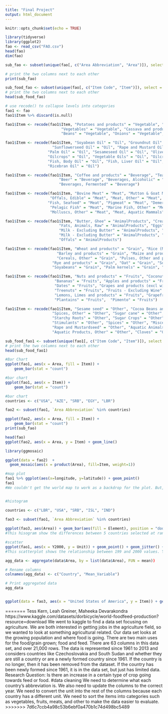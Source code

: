 ```yaml
---
title: "Final Project"
output: html_document
---
```


```r
knitr::opts_chunk$set(echo = TRUE)
```

```r
library(tidyverse)
library(ggplot2)
fao <- read_csv("FAO.csv") 
head(fao)
dim(fao) 
```

```r
sub_fao <- subset(unique(fao[, c("Area Abbreviation", "Area")]), select = c("Area Abbreviation", "Area"))

# print the two columns next to each other
print(sub_fao)
```

```r
sub_food_fao <- subset(unique(fao[, c("Item Code", "Item")]), select = c("Item Code", "Item"))
# print the two columns next to each other
head(sub_food_fao)

# use recode() to collapse levels into categories
fao1 <- fao
fao1$Item %>% discard(is.null)

fao1$Item <- recode(fao1$Item, "Potatoes and products" = "Vegetable", "Vegetables, Other" = "Vegetable",
                         "Vegetables" = "Vegetable", "Cassava and products" = "Vegetable", "Sweet potatoes" = "Vegetable",
                         "Beans" = "Vegetable", "Onions" = "Vegetable", "Yams" = "Vegetable")

fao1$Item <- recode(fao1$Item, "Soyabean Oil" = "Oil", "Groundnut Oil" = "Oil",
                     "Sunflowerseed Oil" = "Oil", "Rape and Mustard Oil" = "Oil", "Cottonseed Oil" = "Oil",
                   "Palm Oil" = "Oil", "Sesameseed Oil" = "Oil", "Olive Oil" = "Oil", "Oilcrops Oil, Other" = "Oil",
                   "Oilcrops" = "Oil", "Vegetable Oils" = "Oil", "Oilcrops, Other" = "Oil", "Maize Germ Oil" = "Oil",
                   "Fish, Body Oil" = "Oil", "Fish, Liver Oil" = "Oil", "Coconut Oil" = "Oil", "Palmkernel Oil" = "Oil",
                   "Ricebran Oil" = "Oil")

fao1$Item <- recode(fao1$Item, "Coffee and products" = "Beverage", "Tea (including mate)" = "Beverage", "Wine" = "Beverage",
                        "Beer" = "Beverage", "Beverages, Alcoholic" = "Beverage", "Alcoholic Beverages" = "Beverage",
                        "Beverages, Fermented" = "Beverage")

fao1$Item <- recode(fao1$Item, "Bovine Meat" = "Meat", "Mutton & Goat Meat" = "Meat", "Poultry Meat" = "Meat",
                    "Offals, Edible" = "Meat", "Meat, Other" = "Meat", "Freshwater Fish" = "Meat", "Meat" = "Meat",
                   "Fish, Seafood" = "Meat", "Pigmeat" = "Meat", "Demersal Fish" = "Meat",
                    "Pelagic Fish" = "Meat", "Marine Fish, Other" = "Meat", "Crustaceans" = "Meat", "Cephalopods" = "Meat",
                    "Molluscs, Other" = "Meat", "Meat, Aquatic Mammals" = "Meat")

fao1$Item <- recode(fao1$Item, "Butter, Ghee" = "AnimalProducts", "Cream" = "AnimalProducts",
                        "Fats, Animals, Raw" = "AnimalProducts", "Eggs" = "AnimalProducts",
                        "Milk - Excluding Butter" = "AnimalProducts", "Eggs" = "AnimalProducts",
                        "Milk - Excluding Butter" = "AnimalProducts", "Animal fats" = "AnimalProducts",
                        "Offals" = "AnimalProducts")

fao1$Item <- recode(fao1$Item, "Wheat and products" = "Grain", "Rice (Milled Equivalent)" = "Grain",
                       "Barley and products" = "Grain", "Maize and products" = "Grain", "Millet and products" = "Grain",
                       "Cereals, Other" = "Grain", "Pulses, Other and products" = "Grain", "Pulses" = "Grain",
                     "Rye and products" = "Grain", "Oat" = "Grain", "Sorghum and products" = "Grain", "Peas" = "Grain",
                     "Soyabeans" = "Grain", "Palm kernels" = "Grain", "Sunflower seed" = "Grain", "Cottonseed" = "Grain", "Oats" = "Grain")

fao1$Item <- recode(fao1$Item, "Nuts and products" = "Fruits", "Coconuts - Incl Copra" = "Fruits", "Olives (including preserved)" = "Fruits", "Tomatoes and products" = "Fruits", "Oranges, Mandarines" = "Fruits", "Citrus, Other" = "Fruits",
                      "Bananas" = "Fruits", "Apples and products" = "Fruits", "Pineapples and products" = "Fruits",
                      "Dates" = "Fruits", "Grapes and products (excl wine)" = "Fruits", "Fruits, Other" = "Fruits",
                      "Treenuts" = "Fruits", "Fruits - Excluding Wine" = "Fruits", "Groundnuts (Shelled Eq)" = "Fruits",
                      "Lemons, Limes and products" = "Fruits", "Grapefruit and products" = "Fruits",
                      "Plantains" = "Fruits",  "Pimento" = "Fruits")

fao1$Item <- recode(fao1$Item, "Sesame seed" = "Other", "Cocoa Beans and products" = "Other", "Pepper" = "Other",
                     "Spices, Other" = "Other", "Sugar cane" = "Other", "Sugar beet" = "Other","Sugar (Raw Equivalent)" = "Other", "Sweeteners, Other" = "Other", "Honey" = "Other", "Infant food" = "Other", "Cereals - Excluding Beer" = "Other",
                     "Starchy Roots" = "Other", "Sugar Crops" = "Other", "Sugar & Sweeteners" = "Other",
                     "Stimulants" = "Other", "Spices" = "Other", "Miscellaneous" = "Other", "Roots, Other" = "Other",
                     "Rape and Mustardseed" = "Other", "Aquatic Animals, Others" = "Other", "Aquatic Plants" = "Other",
                     "Aquatic Products, Other" = "Other", "Cloves" = "Other", "Sugar non-centrifugal" = "Other")

sub_food_fao1 <- subset(unique(fao1[, c("Item Code", "Item")]), select = c("Item Code", "Item"))
# print the two columns next to each other
head(sub_food_fao1)

```


```r
#Bar Chart
ggplot(fao1, aes(x = Area, fill = Item)) +
    geom_bar(stat = "count") 
```
```r
#bar chart
ggplot(fao1, aes(x = Item)) +
    geom_bar(stat = "count") 
```
```r
#bar chart
countries <- c("USA", "AZE", "SRB", "EGY", "LBR")

fao2 <- subset(fao1, `Area Abbreviation` %in% countries)

ggplot(fao2, aes(x = Area, fill = Item)) +
    geom_bar(stat = "count") 
print(sub_fao)
```

```r
head(fao)
ggplot(fao2, aes(x = Area, y = Item) + geom_line() 
```

```r
library(ggmosaic)

ggplot(data = fao2)  + 
  geom_mosaic(aes(x = product(Area), fill=Item, weight=1))
```

```r
#map plot
fao1 %>% ggplot(aes(x=longitude, y=latitude)) + geom_point()
fao1
#We couldn't get the world map to work as a backdrop for the plot. But, this graph does a justice of what we found. It is representing the latitude and longitude spots of all the countries represented in the data set. You can see the outline of various countries in Africa as well as a large population of countries located in Europe.
```


```r

```
 
```r
#histogram

countries <- c("LBR", "USA", "SRB", "ISL", "IND")
 
fao3 <- subset(fao1, `Area Abbreviation` %in% countries)

ggplot(fao3, aes(Area)) + geom_bar(aes(fill = Element), position = "dodge")
#This hisogram show the differences between 5 countries selected at random in their feed and food exports. This is total across all years.
```

```r
#scatter
ggplot(fao1, aes(x = Y2000, y = Unit)) + geom_point() + geom_jitter() + labs(x = "", y = "Value", title = "Year 2000 crop production across all countries")
#This scatterplot shows the relationship between 199 and 2000 values. You can see a strong linear relationship. This means that values between 1999 and 2000 are similar, as if the value was low in 1999, it was low in 2000 as well.
```
```r
agg_data <- aggregate(data$Area, by = list(data$Area), FUN = mean))

# Rename columns
colnames(agg_data) <- c("Country", "Mean_Variable")

# Print aggregated data
agg_data


ggplot(data = fao3, aes(x = "United States of America", y = Item)) + geom_boxplot() + coord_flip()
```

 
 













=======
Tess Kern, Leah Greiner, Maheeka Devarakondra
https://www.kaggle.com/datasets/dorbicycle/world-foodfeed-production?resource=download
We went to kaggle to find a data set focusing on agriculture. We are both interested in getting jobs in the agriculture field, so we wanted to look at something agricultural related. Our data set looks at the growing population and where food is going. There are two main uses for the food/grain grown; food and feed. There are 63 columns in this data set, and over 21,000 rows. The data is represented since 1961 to 2013 and considers countries like Czechoslovakia and South Sudan and whether they are still a country or are a newly formed country since 1961. If the country is no longer, then it has been removed from the dataset. If the country has been newly formed since 1961, it is in the data set, but just has limited data. 
Research Question: Is there an increase in a certain type of crop going towards feed or food.
#data cleaning
We need to determine what each country's abbreviation is. We also need to update the columns to the correct year. We need to convert the unit into the rest of the columns because each country has a different unit. We need to sort the items into categories such as vegetables, fruits, meats, and other to make the data easier to evaluate.
>>>>>>> 7d6c7ccb4a98c53b6ebf0a470b1c74d498bc5489
